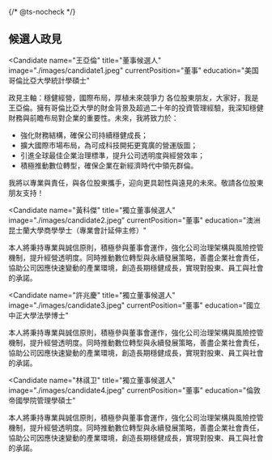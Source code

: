 {/* @ts-nocheck */}

<Section>

## 候選人政見

<SwipeInMobile className='grid lg:grid-cols-2 gap-4 max-w-full'>

<Candidate
  name="王亞倫"
  title="董事候選人"
  image="./images/candidate1.jpeg"
  currentPosition="董事"
  education="美国哥倫比亞大學統計學碩士"
>
政見主軸：穩健經營，國際布局，厚植未來競爭力
各位股東朋友，大家好，我是王亞倫。擁有哥倫比亞大學的財金背景及超過二十年的投資管理經驗，我深知穩健財務與前瞻布局對企業的重要性。未來，我將致力於：

- 強化財務結構，確保公司持續穩健成長；
- 擴大國際市場布局，為可成科技開拓更寬廣的營運版圖；
- 引進全球最佳企業治理標準，提升公司透明度與經營效率；
- 積極推動數位轉型，確保企業在新經濟時代中領先群倫。

我將以專業與責任，與各位股東攜手，迎向更具韌性與遠見的未來。敬請各位股東朋友支持！
</Candidate>

<Candidate
  name="黃科傑"
  title="獨立董事候選人"
  image="./images/candidate2.jpeg"
  currentPosition="董事"
  education="澳洲昆士蘭大學商學學士（專業會計延伸主修）"
>
本人將秉持專業與誠信原則，積極參與董事會運作，強化公司治理架構與風險控管機制，提升經營透明度。同時推動數位轉型與永續發展策略，善盡企業社會責任，協助公司因應快速變動的產業環境，創造長期穩健成長，實現對股東、員工與社會的承諾。
</Candidate>

<Candidate
  name="許兆慶"
  title="獨立董事候選人"
  image="./images/candidate3.jpeg"
  currentPosition="董事"
  education="國立中正大學法學博士"
>
本人將秉持專業與誠信原則，積極參與董事會運作，強化公司治理架構與風險控管機制，提升經營透明度。同時推動數位轉型與永續發展策略，善盡企業社會責任，協助公司因應快速變動的產業環境，創造長期穩健成長，實現對股東、員工與社會的承諾。
</Candidate>

<Candidate
  name="林祺卫"
  title="獨立董事候選人"
  image="./images/candidate4.jpeg"
  currentPosition="董事"
  education="倫敦帝國學院管理學碩士"
>
本人將秉持專業與誠信原則，積極參與董事會運作，強化公司治理架構與風險控管機制，提升經營透明度。同時推動數位轉型與永續發展策略，善盡企業社會責任，協助公司因應快速變動的產業環境，創造長期穩健成長，實現對股東、員工與社會的承諾。
</Candidate>

</SwipeInMobile>

</Section>
